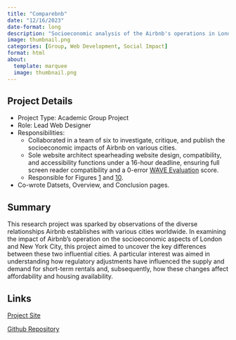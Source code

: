 ---
title: "Comparebnb"
date: "12/16/2023"
date-format: long
description: "Socioeconomic analysis of the Airbnb's operations in London and New York City."
image: thumbnail.png
categories: [Group, Web Development, Social Impact]
format: html
about:
  template: marquee
  image: thumbnail.png
---

## Project Details

  - Project Type: Academic Group Project
  - Role: Lead Web Designer
  - Responsibilities:
    - Collaborated in a team of six to investigate, critique, and publish the socioeconomic impacts of Airbnb on various cities.
    - Sole website architect spearheading website design, compatibility, and accessibility functions under a 16-hour deadline, ensuring full screen reader compatibility and a 0-error [WAVE Evaluation](https://wave.webaim.org/) score.
    - Responsible for Figures [1](https://comparebnb.humspace.ucla.edu/analysis/) and [10](https://comparebnb.humspace.ucla.edu/conclusion/).
  - Co-wrote Datsets, Overview, and Conclusion pages.

## Summary

This research project was sparked by observations of the diverse relationships Airbnb establishes with various cities worldwide. In examining the impact of Airbnb’s operation on the socioeconomic aspects of London and New York City, this project aimed to uncover the key differences between these two influential cities. A particular interest was aimed in understanding how regulatory adjustments have influenced the supply and demand for short-term rentals and, subsequently, how these changes affect affordability and housing availability.

## Links

[Project Site](https://odspro-ucla.github.io/comparebnb/)

[Github Repository](https://github.com/odspro-ucla/comparebnb)
